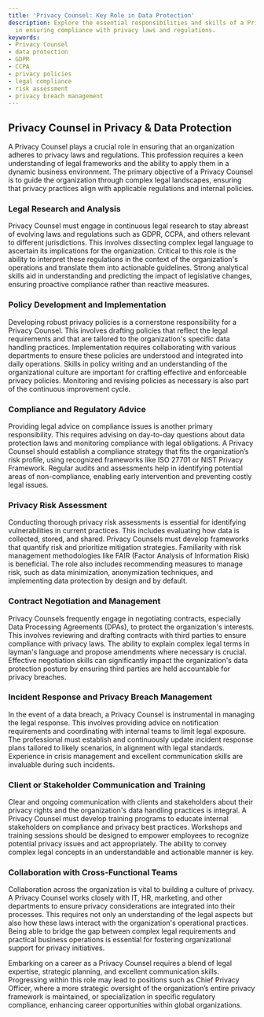```yaml
---
title: 'Privacy Counsel: Key Role in Data Protection'
description: Explore the essential responsibilities and skills of a Privacy Counsel
  in ensuring compliance with privacy laws and regulations.
keywords:
- Privacy Counsel
- data protection
- GDPR
- CCPA
- privacy policies
- legal compliance
- risk assessment
- privacy breach management
---
```


## Privacy Counsel in Privacy & Data Protection

A Privacy Counsel plays a crucial role in ensuring that an organization adheres to privacy laws and regulations. This profession requires a keen understanding of legal frameworks and the ability to apply them in a dynamic business environment. The primary objective of a Privacy Counsel is to guide the organization through complex legal landscapes, ensuring that privacy practices align with applicable regulations and internal policies.

### Legal Research and Analysis

Privacy Counsel must engage in continuous legal research to stay abreast of evolving laws and regulations such as GDPR, CCPA, and others relevant to different jurisdictions. This involves dissecting complex legal language to ascertain its implications for the organization. Critical to this role is the ability to interpret these regulations in the context of the organization's operations and translate them into actionable guidelines. Strong analytical skills aid in understanding and predicting the impact of legislative changes, ensuring proactive compliance rather than reactive measures.

### Policy Development and Implementation

Developing robust privacy policies is a cornerstone responsibility for a Privacy Counsel. This involves drafting policies that reflect the legal requirements and that are tailored to the organization's specific data handling practices. Implementation requires collaborating with various departments to ensure these policies are understood and integrated into daily operations. Skills in policy writing and an understanding of the organizational culture are important for crafting effective and enforceable privacy policies. Monitoring and revising policies as necessary is also part of the continuous improvement cycle.

### Compliance and Regulatory Advice

Providing legal advice on compliance issues is another primary responsibility. This requires advising on day-to-day questions about data protection laws and monitoring compliance with legal obligations. A Privacy Counsel should establish a compliance strategy that fits the organization’s risk profile, using recognized frameworks like ISO 27701 or NIST Privacy Framework. Regular audits and assessments help in identifying potential areas of non-compliance, enabling early intervention and preventing costly legal issues.

### Privacy Risk Assessment

Conducting thorough privacy risk assessments is essential for identifying vulnerabilities in current practices. This includes evaluating how data is collected, stored, and shared. Privacy Counsels must develop frameworks that quantify risk and prioritize mitigation strategies. Familiarity with risk management methodologies like FAIR (Factor Analysis of Information Risk) is beneficial. The role also includes recommending measures to manage risk, such as data minimization, anonymization techniques, and implementing data protection by design and by default.

### Contract Negotiation and Management

Privacy Counsels frequently engage in negotiating contracts, especially Data Processing Agreements (DPAs), to protect the organization's interests. This involves reviewing and drafting contracts with third parties to ensure compliance with privacy laws. The ability to explain complex legal terms in layman's language and propose amendments where necessary is crucial. Effective negotiation skills can significantly impact the organization's data protection posture by ensuring third parties are held accountable for privacy breaches.

### Incident Response and Privacy Breach Management

In the event of a data breach, a Privacy Counsel is instrumental in managing the legal response. This involves providing advice on notification requirements and coordinating with internal teams to limit legal exposure. The professional must establish and continuously update incident response plans tailored to likely scenarios, in alignment with legal standards. Experience in crisis management and excellent communication skills are invaluable during such incidents.

### Client or Stakeholder Communication and Training

Clear and ongoing communication with clients and stakeholders about their privacy rights and the organization's data handling practices is integral. A Privacy Counsel must develop training programs to educate internal stakeholders on compliance and privacy best practices. Workshops and training sessions should be designed to empower employees to recognize potential privacy issues and act appropriately. The ability to convey complex legal concepts in an understandable and actionable manner is key.

### Collaboration with Cross-Functional Teams

Collaboration across the organization is vital to building a culture of privacy. A Privacy Counsel works closely with IT, HR, marketing, and other departments to ensure privacy considerations are integrated into their processes. This requires not only an understanding of the legal aspects but also how these laws interact with the organization's operational practices. Being able to bridge the gap between complex legal requirements and practical business operations is essential for fostering organizational support for privacy initiatives.

Embarking on a career as a Privacy Counsel requires a blend of legal expertise, strategic planning, and excellent communication skills. Progressing within this role may lead to positions such as Chief Privacy Officer, where a more strategic oversight of the organization’s entire privacy framework is maintained, or specialization in specific regulatory compliance, enhancing career opportunities within global organizations.